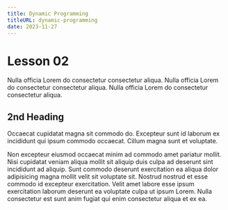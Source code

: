 ```yaml
---
title: Dynamic Programming
titleURL: dynamic-programming
date: 2023-11-27
---
```


# Lesson 02

Nulla officia Lorem do consectetur consectetur aliqua.
Nulla officia Lorem do consectetur consectetur aliqua.
Nulla officia Lorem do consectetur consectetur aliqua.

## 2nd Heading

Occaecat cupidatat magna sit commodo do. Excepteur sunt id laborum ex incididunt qui ipsum commodo occaecat. Cillum magna sunt et voluptate.

Non excepteur eiusmod occaecat minim ad commodo amet pariatur mollit. Nisi cupidatat veniam aliqua mollit sit aliquip duis culpa ad deserunt sint incididunt ad aliquip. Sunt commodo deserunt exercitation ea aliqua dolor adipisicing magna mollit velit sit voluptate sit. Nostrud nostrud et esse commodo id excepteur exercitation. Velit amet labore esse ipsum exercitation laborum deserunt ea voluptate culpa ut ipsum Lorem. Nulla consectetur est sunt anim fugiat qui enim consectetur aliqua et ex ea.
